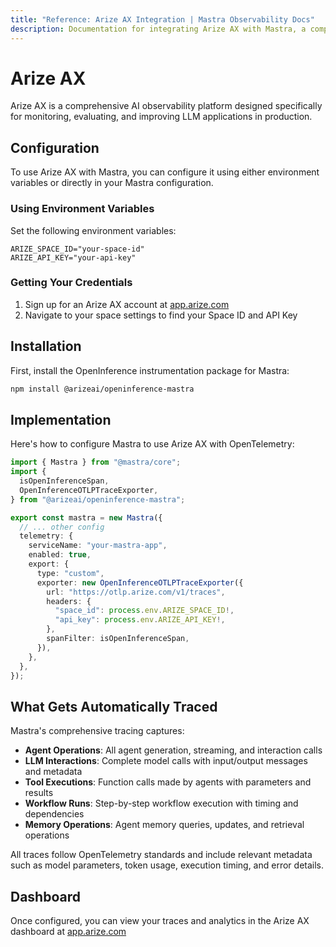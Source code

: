 ```yaml
---
title: "Reference: Arize AX Integration | Mastra Observability Docs"
description: Documentation for integrating Arize AX with Mastra, a comprehensive AI observability platform for monitoring and evaluating LLM applications.
---
```


# Arize AX

Arize AX is a comprehensive AI observability platform designed specifically for monitoring, evaluating, and improving LLM applications in production.

## Configuration

To use Arize AX with Mastra, you can configure it using either environment variables or directly in your Mastra configuration.

### Using Environment Variables

Set the following environment variables:

```env
ARIZE_SPACE_ID="your-space-id"
ARIZE_API_KEY="your-api-key"
```

### Getting Your Credentials

1. Sign up for an Arize AX account at [app.arize.com](https://app.arize.com)
2. Navigate to your space settings to find your Space ID and API Key

## Installation

First, install the OpenInference instrumentation package for Mastra:

```bash
npm install @arizeai/openinference-mastra
```

## Implementation

Here's how to configure Mastra to use Arize AX with OpenTelemetry:

```typescript
import { Mastra } from "@mastra/core";
import {
  isOpenInferenceSpan,
  OpenInferenceOTLPTraceExporter,
} from "@arizeai/openinference-mastra";

export const mastra = new Mastra({
  // ... other config
  telemetry: {
    serviceName: "your-mastra-app",
    enabled: true,
    export: {
      type: "custom",
      exporter: new OpenInferenceOTLPTraceExporter({
        url: "https://otlp.arize.com/v1/traces",
        headers: {
          "space_id": process.env.ARIZE_SPACE_ID!,
          "api_key": process.env.ARIZE_API_KEY!,
        },
        spanFilter: isOpenInferenceSpan,
      }),
    },
  },
});
```

## What Gets Automatically Traced

Mastra's comprehensive tracing captures:

- **Agent Operations**: All agent generation, streaming, and interaction calls
- **LLM Interactions**: Complete model calls with input/output messages and metadata
- **Tool Executions**: Function calls made by agents with parameters and results
- **Workflow Runs**: Step-by-step workflow execution with timing and dependencies
- **Memory Operations**: Agent memory queries, updates, and retrieval operations

All traces follow OpenTelemetry standards and include relevant metadata such as model parameters, token usage, execution timing, and error details.

## Dashboard

Once configured, you can view your traces and analytics in the Arize AX dashboard at [app.arize.com](https://app.arize.com)
